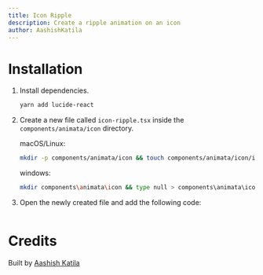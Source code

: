 ```yaml
---
title: Icon Ripple
description: Create a ripple animation on an icon
author: AashishKatila
---
```


<ComponentPreview name="icon-icon-ripple--docs" />

# Installation


1. Install dependencies.

   ```bash
   yarn add lucide-react
   ```

2. Create a new file called `icon-ripple.tsx` inside the `components/animata/icon` directory.

   macOS/Linux:

   ```bash
   mkdir -p components/animata/icon && touch components/animata/icon/icon-ripple.tsx
   ```

   windows:

   ```bash
   mkdir components\animata\icon && type null > components\animata\icon\icon-ripple.tsx
   ```


3. Open the newly created file and add the following code:

```jsx file=<rootDir>/animata/icon/icon-ripple.tsx

```

# Credits

Built by [Aashish Katila](https://github.com/AashishKatila)
